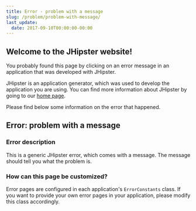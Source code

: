 ```yaml
---
title: Error - problem with a message
slug: /problem/problem-with-message/
last_update:
  date: 2017-09-10T00:00:00-00:00
---
```


## Welcome to the JHipster website!

You probably found this page by clicking on an error message in an application that was developed with JHipster.

JHipster is an application generator, which was used to develop the application you are using. You can find more information about JHipster by going to our [home page](/).

Please find below some information on the error that happened.


## Error: problem with a message

### Error description

This is a generic JHipster error, which comes with a message. The message should tell you what the problem is.

### How can this page be customized?

Error pages are configured in each application's `ErrorConstants` class. If you want to provide your own error pages in your application, please modify this class accordingly.
